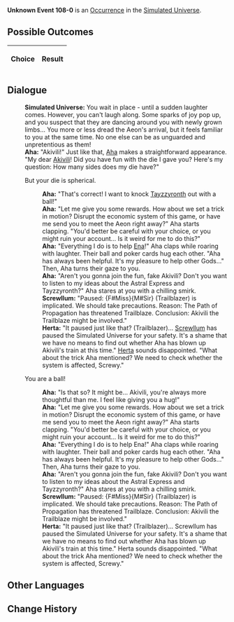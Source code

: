 {{Simulated Universe Event Infobox
|title         = Unknown Event 108-0
|image         = undefined.png
|type          =
|domains_su    = 
|domains_ext   = 
|domains_swarm = 
|domains_gng   = 
|requirements  =
|prev          = 
|next          = 
|indexRewards  =
|characters    = Herta;Aha;Akivili;Ena;Tayzzyronth;Screwllum
}}
'''Unknown Event 108-0''' is an [[Simulated Universe/Occurrence|Occurrence]] in the [[Simulated Universe]].

==Possible Outcomes==
{| class="article-table"
!Choice
!Result

|}

<!--
==Gameplay Notes==

-->
==Dialogue==
{{Dialogue Start}}
:'''Simulated Universe:''' You wait in place - until a sudden laughter comes. However, you can't laugh along. Some sparks of joy pop up, and you suspect that they are dancing around you with newly grown limbs... You more or less dread the Aeon's arrival, but it feels familiar to you at the same time. No one else can be as unguarded and unpretentious as them!
:'''Aha:''' "Akivili!" Just like that, [[Aha]] makes a straightforward appearance. "My dear [[Akivili]]! Did you have fun with the die I gave you? Here's my question: How many sides does my die have?"
:{{DIcon|Arrow}} But your die is spherical.
::'''Aha:''' "That's correct! I want to knock [[Tayzzyronth]] out with a ball!"
::'''Aha:''' "Let me give you some rewards. How about we set a trick in motion? Disrupt the economic system of this game, or have me send you to meet the Aeon right away?" Aha starts clapping. "You'd better be careful with your choice, or you might ruin your account... Is it weird for me to do this?"
::'''Aha:''' "Everything I do is to help [[Ena]]!" Aha claps while roaring with laughter. Their ball and poker cards hug each other. "Aha has always been helpful. It's my pleasure to help other Gods..." Then, Aha turns their gaze to you.
::'''Aha:''' "Aren't you gonna join the fun, fake Akivili? Don't you want to listen to my ideas about the Astral Express and Tayzzyronth?" Aha stares at you with a chilling smirk.
::'''Screwllum:''' "Paused: {F#Miss}{M#Sir} (Trailblazer) is implicated. We should take precautions. Reason: The Path of Propagation has threatened Trailblaze. Conclusion: Akivili the Trailblaze might be involved."
::'''Herta:''' "It paused just like that? (Trailblazer)... [[Screwllum]] has paused the Simulated Universe for your safety. It's a shame that we have no means to find out whether Aha has blown up Akivili's train at this time." [[Herta]] sounds disappointed. "What about the trick Aha mentioned? We need to check whether the system is affected, Screwy."
:{{DIcon|Arrow}} You are a ball!
::'''Aha:''' "Is that so? It might be... Akivili, you're always more thoughtful than me. I feel like giving you a hug!"
::'''Aha:''' "Let me give you some rewards. How about we set a trick in motion? Disrupt the economic system of this game, or have me send you to meet the Aeon right away?" Aha starts clapping. "You'd better be careful with your choice, or you might ruin your account... Is it weird for me to do this?"
::'''Aha:''' "Everything I do is to help Ena!" Aha claps while roaring with laughter. Their ball and poker cards hug each other. "Aha has always been helpful. It's my pleasure to help other Gods..." Then, Aha turns their gaze to you.
::'''Aha:''' "Aren't you gonna join the fun, fake Akivili? Don't you want to listen to my ideas about the Astral Express and Tayzzyronth?" Aha stares at you with a chilling smirk.
::'''Screwllum:''' "Paused: {F#Miss}{M#Sir} (Trailblazer) is implicated. We should take precautions. Reason: The Path of Propagation has threatened Trailblaze. Conclusion: Akivili the Trailblaze might be involved."
::'''Herta:''' "It paused just like that? (Trailblazer)... Screwllum has paused the Simulated Universe for your safety. It's a shame that we have no means to find out whether Aha has blown up Akivili's train at this time." Herta sounds disappointed. "What about the trick Aha mentioned? We need to check whether the system is affected, Screwy."
{{Dialogue End}}

==Other Languages==
{{Other Languages
|en    = ???
|zhs   = ???
|zht   = ???
|ja    = ???
|ko    = ???
|es    = ???
|fr    = ???
|ru    = ???
|th    = ???
|vi    = ???
|de    = ???
|id    = ???
|pt    = ???
}}

==Change History==
{{Change History|1.0}}

